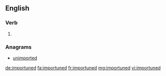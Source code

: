 ==English==

===Verb===
{{head|en}}

# {{en-past of|importune}}

===Anagrams===
* [[unimported#English|unimported]]

[[de:importuned]]
[[fa:importuned]]
[[fr:importuned]]
[[mg:importuned]]
[[vi:importuned]]
